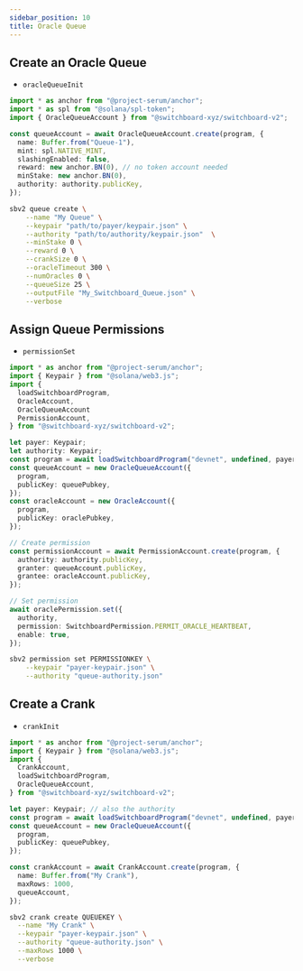 ```yaml
---
sidebar_position: 10
title: Oracle Queue
---
```



## Create an Oracle Queue

- `oracleQueueInit`

<Tabs>
  <TabItem value="Typescript" label="Typescript" default>

```ts
import * as anchor from "@project-serum/anchor";
import * as spl from "@solana/spl-token";
import { OracleQueueAccount } from "@switchboard-xyz/switchboard-v2";

const queueAccount = await OracleQueueAccount.create(program, {
  name: Buffer.from("Queue-1"),
  mint: spl.NATIVE_MINT,
  slashingEnabled: false,
  reward: new anchor.BN(0), // no token account needed
  minStake: new anchor.BN(0),
  authority: authority.publicKey,
});
```

  </TabItem>
  <TabItem value="CLI" label="CLI">

```bash
sbv2 queue create \
    --name "My Queue" \
    --keypair "path/to/payer/keypair.json" \
    --authority "path/to/authority/keypair.json"  \
    --minStake 0 \
    --reward 0 \
    --crankSize 0 \
    --oracleTimeout 300 \
    --numOracles 0 \
    --queueSize 25 \
    --outputFile "My_Switchboard_Queue.json" \
    --verbose
```

  </TabItem>
</Tabs>

## Assign Queue Permissions

- `permissionSet`

<Tabs>
  <TabItem value="Typescript" label="Typescript" default>

```ts
import * as anchor from "@project-serum/anchor";
import { Keypair } from "@solana/web3.js";
import {
  loadSwitchboardProgram,
  OracleAccount,
  OracleQueueAccount
  PermissionAccount,
} from "@switchboard-xyz/switchboard-v2";

let payer: Keypair;
let authority: Keypair;
const program = await loadSwitchboardProgram("devnet", undefined, payer);
const queueAccount = new OracleQueueAccount({
  program,
  publicKey: queuePubkey,
});
const oracleAccount = new OracleAccount({
  program,
  publicKey: oraclePubkey,
});

// Create permission
const permissionAccount = await PermissionAccount.create(program, {
  authority: authority.publicKey,
  granter: queueAccount.publicKey,
  grantee: oracleAccount.publicKey,
});

// Set permission
await oraclePermission.set({
  authority,
  permission: SwitchboardPermission.PERMIT_ORACLE_HEARTBEAT,
  enable: true,
});
```

  </TabItem>
  <TabItem value="CLI" label="CLI">

```bash
sbv2 permission set PERMISSIONKEY \
    --keypair "payer-keypair.json" \
    --authority "queue-authority.json"
```

  </TabItem>
</Tabs>

## Create a Crank

- `crankInit`

<Tabs>
  <TabItem value="Typescript" label="Typescript" default>

```ts
import * as anchor from "@project-serum/anchor";
import { Keypair } from "@solana/web3.js";
import {
  CrankAccount,
  loadSwitchboardProgram,
  OracleQueueAccount,
} from "@switchboard-xyz/switchboard-v2";

let payer: Keypair; // also the authority
const program = await loadSwitchboardProgram("devnet", undefined, payer);
const queueAccount = new OracleQueueAccount({
  program,
  publicKey: queuePubkey,
});

const crankAccount = await CrankAccount.create(program, {
  name: Buffer.from("My Crank"),
  maxRows: 1000,
  queueAccount,
});
```

  </TabItem>
  <TabItem value="CLI" label="CLI">

```bash
sbv2 crank create QUEUEKEY \
  --name "My Crank" \
  --keypair "payer-keypair.json" \
  --authority "queue-authority.json" \
  --maxRows 1000 \
  --verbose
```

  </TabItem>
</Tabs>
